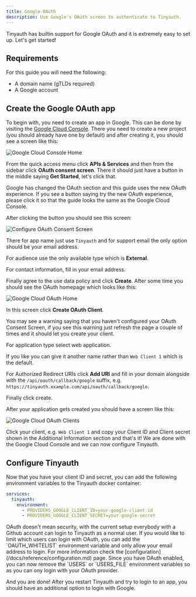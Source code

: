 ```yaml
---
title: Google OAuth
description: Use Google's OAuth screen to authenticate to Tinyauth.
---
```


Tinyauth has builtin support for Google OAuth and it is extremely easy to set up. Let's get started!

## Requirements

For this guide you will need the following:

- A domain name (gTLDs required)
- A Google account

## Create the Google OAuth app

To begin with, you need to create an app in Google. This can be done by visiting the [Google Cloud Console](https://console.cloud.google.com/). There you need to create a new project (you should already have one by default) and after creating it, you should see a screen like this:

![Google Cloud Console Home](/screenshots/google-cloud-home.png)

From the quick access menu click **APIs & Services** and then from the sidebar click **OAuth consent screen**. There it should just have a button in the middle saying **Get Started**, let's click that.

<Callout type="info">
  Google has changed the OAuth section and this guide uses the new OAuth
  experience. If you see a button saying try the new OAuth experience, please
  click it so that the guide looks the same as the Google Cloud Console.
</Callout>

After clicking the button you should see this screen:

![Configure OAuth Consent Screen](/screenshots/google-cloud-oauth-configure.png)

There for app name just use `Tinyauth` and for support email the only option should be your email address.

For audience use the only available type which is **External**.

For contact information, fill in your email address.

Finally agree to the use data policy and click **Create**. After some time you should see the OAuth homepage which looks like this:

![Google Cloud OAuth Home](/screenshots/google-cloud-oauth-home.png)

In this screen click **Create OAuth Client**.

<Callout type="info">
  You may see a warning saying that you haven't configured your OAuth Consent
  Screen, if you see this warning just refresh the page a couple of times and it
  should let you create your client.
</Callout>

For application type select web application.

If you like you can give it another name rather than `Web Client 1` which is the default.

For Authorized Redirect URIs click **Add URI** and fill in your domain alongside with the `/api/oauth/callback/google` suffix, e.g. `https://tinyauth.example.com/api/oauth/callback/google`.

Finally click create.

After your application gets created you should have a screen like this:

![Google Cloud OAuth Clients](/screenshots/google-cloud-oauth-created.png)

Click your client, e.g. `Web Client 1` and copy your Client ID and Client secret shown in the Additional Information section and that's it! We are done with the Google Cloud Console and we can now configure Tinyauth.

## Configure Tinyauth

Now that you have your client ID and secret, you can add the following environment variables to the Tinyauth docker container:

```yaml
services:
  tinyauth:
    environment:
      - PROVIDERS_GOOGLE_CLIENT_ID=your-google-client-id
      - PROVIDERS_GOOGLE_CLIENT_SECRET=your-google-secret
```

<Callout type="warning">
  OAuth doesn't mean security, with the current setup everybody with a Github
  account can login to Tinyauth as a normal user. If you would like to limit
  which users can login with OAuth, you can add the `OAUTH_WHITELIST`
  environment variable and only allow your email address to login. For more
  information check the [configuration](/docs/reference/configuration.md) page.
</Callout>

<Callout type="tip">
  Since you have OAuth enabled, you can now remove the `USERS` or `USERS_FILE`
  environment variables so as you can ony login with your OAuth provider.
</Callout>

And you are done! After you restart Tinyauth and try to login to an app, you should have an additional option to login with Google.
